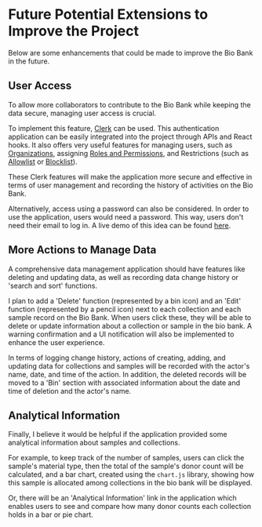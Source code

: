 # Future Potential Extensions to Improve the Project

Below are some enhancements that could be made to improve the Bio Bank in the future.

## User Access

To allow more collaborators to contribute to the Bio Bank while keeping the data secure, managing user access is crucial.

To implement this feature, [Clerk](https://clerk.com/) can be used. This authentication application can be easily integrated into the project through APIs and React hooks. It also offers very useful features for managing users, such as [Organizations](https://clerk.com/docs/organizations/overview), assigning [Roles and Permissions](https://clerk.com/docs/organizations/roles-permissions), and Restrictions (such as [Allowlist](https://clerk.com/docs/authentication/configuration/restrictions#allowlist) or [Blocklist](https://clerk.com/docs/authentication/configuration/restrictions#blocklist)).

These Clerk features will make the application more secure and effective in terms of user management and recording the history of activities on the Bio Bank.

Alternatively, access using a password can also be considered. In order to use the application, users would need a password. This way, users don't need their email to log in. A live demo of this idea can be found [here](https://bio-bank-git-add-login-function-tri-thien-nguyens-projects.vercel.app/).

## More Actions to Manage Data

A comprehensive data management application should have features like deleting and updating data, as well as recording data change history or 'search and sort' functions.

I plan to add a 'Delete' function (represented by a bin icon) and an 'Edit' function (represented by a pencil icon) next to each collection and each sample record on the Bio Bank. When users click these, they will be able to delete or update information about a collection or sample in the bio bank. A warning confirmation and a UI notification will also be implemented to enhance the user experience.

In terms of logging change history, actions of creating, adding, and updating data for collections and samples will be recorded with the actor's name, date, and time of the action. In addition, the deleted records will be moved to a 'Bin' section with associated information about the date and time of deletion and the actor's name.

## Analytical Information

Finally, I believe it would be helpful if the application provided some analytical information about samples and collections.

For example, to keep track of the number of samples, users can click the sample's material type, then the total of the sample's donor count will be calculated, and a bar chart, created using the `chart.js` library, showing how this sample is allocated among collections in the bio bank will be displayed.

Or, there will be an 'Analytical Information' link in the application which enables users to see and compare how many donor counts each collection holds in a bar or pie chart.
